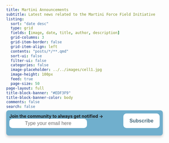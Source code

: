 ```yaml
---
title: Martini Announcements 
subtitle: Latest news related to the Martini Force Field Initiative
listing:
  sort: "date desc"
  type: grid
  fields: [image, date, title, author, description]
  grid-columns: 3
  grid-item-border: false
  grid-item-align: left
  contents: "posts/*/**.qmd"
  sort-ui: false
  filter-ui: false
  categories: false
  image-placeholder: ../../images/cell1.jpg
  image-height: 100px
  feed: true
  page-size: 50
page-layout: full
title-block-banner: "#EDF3F9"
title-block-banner-color: body
comments: false
search: false
---
```


<!-- Begin Signup Form -->
```{=HTML}
<head>
    <style>
        .banner {
            display: flex;
            align-items: center;
            justify-content: center;
            background: #70afcd;
            padding: 10px;
            border-radius: 8px;
            box-shadow: 0 4px 8px rgba(0,0,0,0.2);
            box-sizing: border-box;
            margin-bottom: 20px;
            position: relative;
            overflow: hidden;
            margin-top: -25px;
        }
        .banner label {
            margin-right: 10px;
            font-weight: bold;
            white-space: nowrap;
            flex-shrink: 0;
        }
        .banner input[type="email"] {
            padding: 6px;
            border: none;
            border-radius: 10px;
            width: 250px;
            margin-right: 10px;
            font-size: 16px;
            text-align: center;
            justify-content: center;
        }
        .banner button {
            padding: 6px 20px;
            border: none;
            border-radius: 10px;
            background-color: #fff;
            color: #476a7c;
            font-size: 16px;
            cursor: pointer;
            z-index: 1;
            transition: background-color 0.3s, color 0.3s;
            font-weight: bold;
        }
        .banner button:hover {
            background-color: #EDF3F9;
            color: #343a40;
            font-weight: bold;
        }

        .input-container {
            display: flex;
            width: 100%;
        }
    </style>
</head>
<body>
    <div class="banner" id="banner">
        <form onsubmit="NewSubscription(); return false;">
            <div class="input-container" id="inputContainer">
            <div>
            <label for="email" id="label" > Join the community to always get notified &#8594; </label>
            <input type="email" id="email" name="email" placeholder="Type your email here" required>
            </div>
            <button type="submit">Subscribe</button>
            </div>
        </form>
    </div>
    <script>
        function updateLabelText() {
            const label = document.getElementById('label');
            const bannerWidth = document.getElementById('banner').offsetWidth;
            const labelWidth = label.offsetWidth;
            const inputContainer = document.getElementById('inputContainer');
            
            if (bannerWidth <= 600 && bannerWidth > 400) { // Adjust this value as needed
                label.textContent = 'Join the community \u2192 ';
                inputContainer.style.flexDirection = 'column';
                inputContainer.style.alignItems = 'center';
                inputContainer.style.gap = '15px';
            } else if (bannerWidth > 600 && bannerWidth <= 800) { // Adjust this value as needed
                label.textContent = 'Join the community \u2192 ';
                inputContainer.style.flexDirection = 'row';
                inputContainer.style.alignItems = 'center';
                inputContainer.style.gap = '10px'; // Default gap value for row layout
            } else if (bannerWidth <= 400) {
                label.textContent = '';
                inputContainer.style.flexDirection = 'column';
                inputContainer.style.alignItems = 'center';
                inputContainer.style.gap = '15px';
            } else {
                label.textContent = 'Join the community to always get notified \u2192 ';
                inputContainer.style.flexDirection = 'row';
                inputContainer.style.alignItems = 'center';
                inputContainer.style.gap = '10px'; // Default gap value for row layout
            }
        }

        window.addEventListener('resize', updateLabelText);
        window.addEventListener('load', updateLabelText);

        function NewSubscription() {
            const apiEndpoint = 'https://q8hgi2weih.execute-api.ca-central-1.amazonaws.com/prod/subscribe';
            const newEmail = document.getElementById("email").value;
            const newRequest = { "email": newEmail };

            fetch(apiEndpoint, {
                method: 'POST',
                body: JSON.stringify(newRequest),
            });
            document.getElementById('email').value = '';
            document.getElementById('email').placeholder = 'Welcome to our community!';
            alert("Please check your inbox for a verification email!");
        }
    </script>
</body>
```
<!--End signup form-->